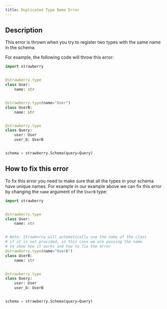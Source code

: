 ```yaml
---
title: Duplicated Type Name Error
---
```

## Description

This error is thrown when you try to register two types with the same name in
the schema.

For example, the following code will throw this error:

```python
import strawberry


@strawberry.type
class User:
    name: str


@strawberry.type(name="User")
class UserB:
    name: str


@strawberry.type
class Query:
    user: User
    user_b: UserB


schema = strawberry.Schema(query=Query)
```

## How to fix this error

To fix this error you need to make sure that all the types in your schema have
unique names. For example in our example above we can fix this error by changing
the `name` argument of the `UserB` type:

```python
import strawberry


@strawberry.type
class User:
    name: str


# Note: Strawberry will automatically use the name of the class
# if it is not provided, in this case we are passing the name
# to show how it works and how to fix the error
@strawberry.type(name="UserB")
class UserB:
    name: str


@strawberry.type
class Query:
    user: User
    user_b: UserB


schema = strawberry.Schema(query=Query)
```
